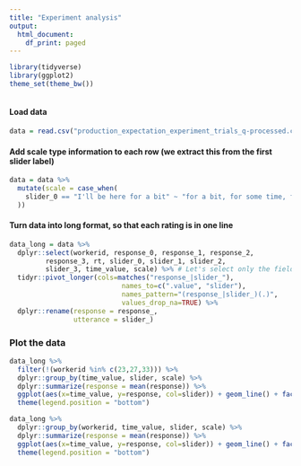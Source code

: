 ```yaml
---
title: "Experiment analysis"
output:
  html_document:
    df_print: paged
---
```



```r

library(tidyverse)
library(ggplot2)
theme_set(theme_bw())



```

#### Load data

```r

data = read.csv("production_expectation_experiment_trials_q-processed.csv")

```

#### Add scale type information to each row (we extract this from the first slider label)

```r

data = data %>%
  mutate(scale = case_when(
    slider_0 == "I'll be here for a bit" ~ "for a bit, for some time, for a while"
  ))

```


#### Turn data into long format, so that each rating is in one line

```r

data_long = data %>% 
  dplyr::select(workerid, response_0, response_1, response_2, 
         response_3, rt, slider_0, slider_1, slider_2, 
         slider_3, time_value, scale) %>% # Let's select only the fields we actually need
  tidyr::pivot_longer(cols=matches("response_|slider_"), 
                            names_to=c(".value", "slider"), 
                            names_pattern="(response_|slider_)(.)", 
                            values_drop_na=TRUE) %>%
  dplyr::rename(response = response_,
                utterance = slider_)

```


### Plot the data

```r

data_long %>% 
  filter(!(workerid %in% c(23,27,33))) %>%
  dplyr::group_by(time_value, slider, scale) %>%
  dplyr::summarize(response = mean(response)) %>%
  ggplot(aes(x=time_value, y=response, col=slider)) + geom_line() + facet_wrap(~scale, ncol = 1) 
  theme(legend.position = "bottom")

```
```r

data_long %>% 
  dplyr::group_by(workerid, time_value, slider, scale) %>%
  dplyr::summarize(response = mean(response)) %>%
  ggplot(aes(x=time_value, y=response, col=slider)) + geom_line() + facet_wrap(~workerid, ncol = 5) +
  theme(legend.position = "bottom")

```



